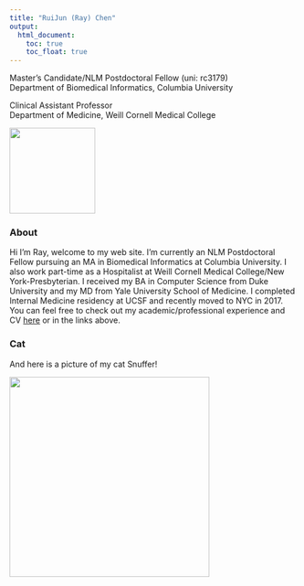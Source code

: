 ```yaml
---
title: "RuiJun (Ray) Chen"
output: 
  html_document:
    toc: true
    toc_float: true
---
```


Master's Candidate/NLM Postdoctoral Fellow (uni: rc3179)  
Department of Biomedical Informatics, Columbia University

Clinical Assistant Professor  
Department of Medicine, Weill Cornell Medical College

![](my_photo.jpg){width=150px}

### About
Hi I'm Ray, welcome to my web site. I'm currently an NLM Postdoctoral Fellow pursuing an MA in Biomedical Informatics at Columbia University. I also work part-time as a Hospitalist at Weill Cornell Medical College/New York-Presbyterian. I received my BA in Computer Science from Duke University and my MD from Yale University School of Medicine. I completed Internal Medicine residency at UCSF and recently moved to NYC in 2017. You can feel free to check out my academic/professional experience and CV [here](cv.html) or in the links above.

### Cat
And here is a picture of my cat Snuffer!

![](snuffer.jpg){width=350px}

